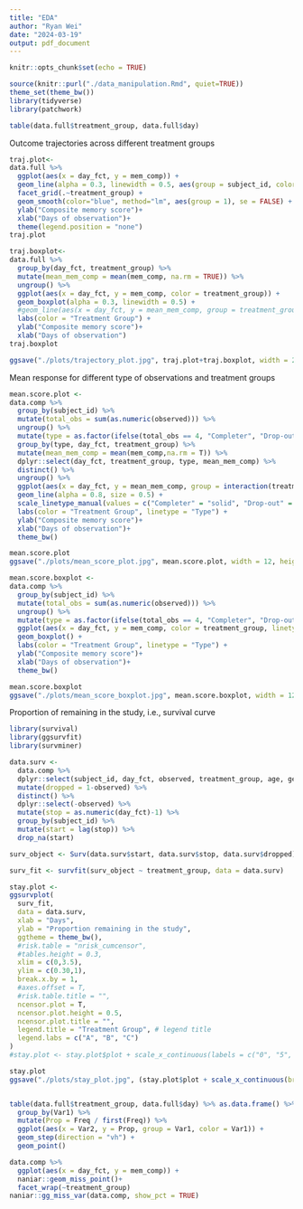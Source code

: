 ```yaml
---
title: "EDA"
author: "Ryan Wei"
date: "2024-03-19"
output: pdf_document
---
```


```r
knitr::opts_chunk$set(echo = TRUE)
```

```r
source(knitr::purl("./data_manipulation.Rmd", quiet=TRUE))
theme_set(theme_bw())
library(tidyverse)
library(patchwork)
```


```r
table(data.full$treatment_group, data.full$day)
```

Outcome trajectories across different treatment groups
```r
traj.plot<-
data.full %>% 
  ggplot(aes(x = day_fct, y = mem_comp)) +
  geom_line(alpha = 0.3, linewidth = 0.5, aes(group = subject_id, color = treatment_group)) +
  facet_grid(.~treatment_group) + 
  geom_smooth(color="blue", method="lm", aes(group = 1), se = FALSE) +
  ylab("Composite memory score")+
  xlab("Days of observation")+
  theme(legend.position = "none")
traj.plot

traj.boxplot<-
data.full %>%
  group_by(day_fct, treatment_group) %>%
  mutate(mean_mem_comp = mean(mem_comp, na.rm = TRUE)) %>%
  ungroup() %>% 
  ggplot(aes(x = day_fct, y = mem_comp, color = treatment_group)) +
  geom_boxplot(alpha = 0.3, linewidth = 0.5) +
  #geom_line(aes(x = day_fct, y = mean_mem_comp, group = treatment_group), size = 0.5, alpha = 0.8) +
  labs(color = "Treatment Group") +
  ylab("Composite memory score")+
  xlab("Days of observation")
traj.boxplot

ggsave("./plots/trajectory_plot.jpg", traj.plot+traj.boxplot, width = 24, height = 12, dpi = 300)
```


Mean response for different type of observations and treatment groups
```r
mean.score.plot <-
data.comp %>% 
  group_by(subject_id) %>% 
  mutate(total_obs = sum(as.numeric(observed))) %>% 
  ungroup() %>% 
  mutate(type = as.factor(ifelse(total_obs == 4, "Completer", "Drop-out"))) %>% 
  group_by(type, day_fct, treatment_group) %>% 
  mutate(mean_mem_comp = mean(mem_comp,na.rm = T)) %>% 
  dplyr::select(day_fct, treatment_group, type, mean_mem_comp) %>% 
  distinct() %>% 
  ungroup() %>% 
  ggplot(aes(x = day_fct, y = mean_mem_comp, group = interaction(treatment_group, type), color = treatment_group, linetype = type)) +
  geom_line(alpha = 0.8, size = 0.5) +
  scale_linetype_manual(values = c("Completer" = "solid", "Drop-out" = "dashed")) +
  labs(color = "Treatment Group", linetype = "Type") +
  ylab("Composite memory score")+
  xlab("Days of observation")+
  theme_bw()

mean.score.plot
ggsave("./plots/mean_score_plot.jpg", mean.score.plot, width = 12, height = 8, dpi = 300)
```


```r
mean.score.boxplot <-
data.comp %>% 
  group_by(subject_id) %>% 
  mutate(total_obs = sum(as.numeric(observed))) %>% 
  ungroup() %>% 
  mutate(type = as.factor(ifelse(total_obs == 4, "Completer", "Drop-out"))) %>% 
  ggplot(aes(x = day_fct, y = mem_comp, color = treatment_group, linetype = type)) +
  geom_boxplot() +
  labs(color = "Treatment Group", linetype = "Type") +
  ylab("Composite memory score")+
  xlab("Days of observation")+
  theme_bw()

mean.score.boxplot
ggsave("./plots/mean_score_boxplot.jpg", mean.score.boxplot, width = 12, height = 8, dpi = 300)
```


Proportion of remaining in the study, i.e., survival curve
```r
library(survival)
library(ggsurvfit)
library(survminer)

data.surv <-
  data.comp %>% 
  dplyr::select(subject_id, day_fct, observed, treatment_group, age, gender) %>% 
  mutate(dropped = 1-observed) %>% 
  distinct() %>% 
  dplyr::select(-observed) %>% 
  mutate(stop = as.numeric(day_fct)-1) %>% 
  group_by(subject_id) %>% 
  mutate(start = lag(stop)) %>% 
  drop_na(start)

surv_object <- Surv(data.surv$start, data.surv$stop, data.surv$dropped)

surv_fit <- survfit(surv_object ~ treatment_group, data = data.surv)

stay.plot <-
ggsurvplot(
  surv_fit,
  data = data.surv,
  xlab = "Days",
  ylab = "Proportion remaining in the study",
  ggtheme = theme_bw(),
  #risk.table = "nrisk_cumcensor",
  #tables.height = 0.3,
  xlim = c(0,3.5),
  ylim = c(0.30,1),
  break.x.by = 1,
  #axes.offset = T,
  #risk.table.title = "",
  ncensor.plot = T,
  ncensor.plot.height = 0.5,
  ncensor.plot.title = "",
  legend.title = "Treatment Group", # legend title
  legend.labs = c("A", "B", "C")
)
#stay.plot <- stay.plot$plot + scale_x_continuous(labels = c("0", "5", "19", "90"))

stay.plot
ggsave("./plots/stay_plot.jpg", (stay.plot$plot + scale_x_continuous(breaks = c(0,1,2,3),labels = c(0,5,19,90)) )/(stay.plot$ncensor.plot + theme(legend.position = "none")+ scale_x_continuous(breaks = c(0,1,2,3), labels = c(0,5,19,90))), width = 12, height = 8, dpi = 300)


table(data.full$treatment_group, data.full$day) %>% as.data.frame() %>% 
  group_by(Var1) %>% 
  mutate(Prop = Freq / first(Freq)) %>% 
  ggplot(aes(x = Var2, y = Prop, group = Var1, color = Var1)) +
  geom_step(direction = "vh") + 
  geom_point()
```
```r
data.comp %>%
  ggplot(aes(x = day_fct, y = mem_comp)) +
  naniar::geom_miss_point()+
  facet_wrap(~treatment_group)
naniar::gg_miss_var(data.comp, show_pct = TRUE)
```


